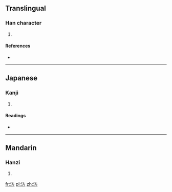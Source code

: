 ==Translingual==

===Han character===
{{Han char|rn=85|rad=水|as=04|sn=7|four=3012<sub>7</sub>|canj=水卜竹尸 (EYHS)}}

# {{defn|Han|sort=水04}}

====References====
* {{Han ref|kx=0608.110|dkj=17171|dj=1001.140|hdz=31572.030|uh=6C78|ud=27768|bh=CB4B|bd=52043}}

----

==Japanese==

===Kanji===
{{ja-kanji|grade=|rs=水04}}

# {{defn|Japanese|sort=水04}}

====Readings====
* {{ja-readings|on=[[ほう]] (hō)|kun=[[つなぐ]] (tsunagu)}}

----

==Mandarin==

===Hanzi===
{{cmn-hanzi|pin=[[fāng]] ([[fang1]])|wg=fang<sup>1</sup>}}

# {{defn|Mandarin|sort=水04}}

[[fr:汸]]
[[pl:汸]]
[[zh:汸]]